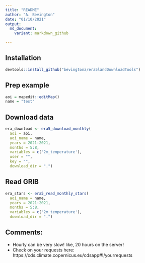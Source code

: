 ```yaml
---
title: "README"
author: "A. Bevington"
date: "01/10/2021"
output:   
  md_document:
    variant: markdown_github

---
```


## Installation

```r
devtools::install_github("bevingtona/era5landDownloadTools")
```

## Prep example

```r
aoi = mapedit::editMap()
name = "test"
``` 

## Download data

```r
era_download <- era5_download_monthly(
  aoi = aoi,
  aoi_name = name,
  years = 2021:2021,
  months = 5:8,
  variables = c('2m_temperature'),
  user = "",
  key = "",
  download_dir = ".") 
```

## Read GRIB 

```r
era_stars <- era5_read_monthly_stars(
  aoi_name = name,
  years = 2021:2021,
  months = 5:8,
  variables = c('2m_temperature'),
  download_dir = ".")

```

## Comments: 

- Hourly can be very slow! like, 20 hours on the server! 
- Check on your requests here: https://cds.climate.copernicus.eu/cdsapp#!/yourrequests

